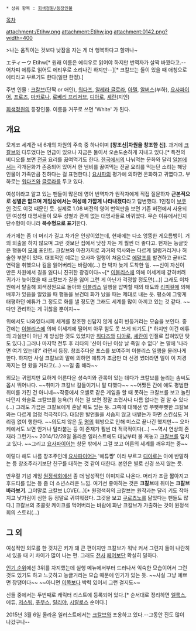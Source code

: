  * 상위 항목 : [[회색정원/등장인물]]

[[목차]]

attachment:/Etihw.png
attachment:Etihw.jpg
attachment:0142.png?width=400

>나는 움직이는 것보다 낮잠을 자는 게 더 행복하다고 할까나~

エティーウ
Etihw[* 원래 이름은 에티우로 읽어야 하지만 번역자가 살짝 바꿨다고.--어차피 에튜로 읽어도 에티우로 소리나긴 하지만--][* 크칼브는 둘이 있을 때 애칭으로 에티라고 부르기도 한다(일판 한정).]

주변 인물 : [[크칼브]](단짝 or 애인), [[워다즈]], [[알레라 글로라]], [[아텔]], [[알버스]](부하), [[요사파이어]], [[프로즈]], [[마카로나]], [[로베리 프리저브]], [[디아로]], [[셰란]](지인)

[[회색정원]]의 등장인물. 이름을 거꾸로 쓰면 'White' 가 된다.

== 개요 ==
모게코 세계관 내 6개의 차원의 주축 중 하나이며 '''[창조신|차원을 창조한 신]'''. 과거에 [[크칼브]]와 다투었다는 언급이 있으나 지금은 둘이서 오손도손하게 지내고 있다.[* 특전의 비디오를 보면 [[전골]] 요리를 끓여먹기도 한다. [[한국]]에서의 나눠먹는 문화와 달리 [[일본]]에서는 각개문화가 존중되어 있어서 한 냄비를 끓여먹는 전골 요리를 먹는단 소리는 해당 인물이 가족만큼 친하다는 걸 표현한다.] [[요사파이어|요사파]]의 평가에 의하면 온화하고 귀엽다고. 부하로는 [[워다즈]]와 [[알레라 글로라|글로라]]를 두고 있다.

여성이라고 알고 있는 팬들이 많은데 영어 번역자가 원작자에게 직접 질문하자 '''근본적으로 성별은 없으며 게임상에서는 여성에 가깝게 나타내졌다'''라고 답변했다. 1인칭이 [[보쿠]]인 것도 이것 때문인 듯. 실제로 1.08 버전의 영어 번역판을 보면 기존 버전에서 사용되던 여성형 대명사들이 모두 성별과 관계 없는 대명사들로 바뀌었다. 무슨 이유에서인지 단수형이 아니라 '''복수형으로 표기'''한다.

과거에는 좀 더 머리가 길고 차가운 인상이었는데, 현재에는 다소 엉뚱한 게으름뱅이. 거의 외출을 하지 않으며 그런 것보단 집에서 낮잠 자는 게 훨씬 더 좋다고.  현재는 능글맞은 행동이 [[모에]] 포인트. 크칼브와 마찬가지로 과거의 역사와는 다르게 덜렁거리거나 허술한 부분이 있다. 대표적인 예로는 요사파 일행이 처음으로 [[에말프]]를 발견하고 곧바로 연락을 취했으나 길을 잃어버리는 바람에(...) 한 박자 늦게 도착한 일. ~~신이 자신이 만든 차원에서 길을 잃다니 진귀한 광경이다~~[* [[이블리스(회색정원)|이블리스]]에 의해 이세계에 갇혀버려 귀가가 늦어졌을 때 크칼브가 길을 잃어 그런 게 아닌가 걱정할 정도면(...)] 그래도 이차원에서 탈출해 회색정원으로 돌아와 [[이블리스(회색정원)|이블리스]] 일행을 압박할 때의 태도와 [[리피컬]]에 의해 배후가 있음을 알았을 때 행동을 보건데 화가 났을 때는 제대로 내는 듯. 평소에 그렇게 태평하던 에튜가 그 정도로 화를 낼 정도면 그래도 세계를 많이 아끼고 있는 것 같다. ~~다만 관리하는 게 귀찮을 뿐이지~~

위에서도 나와있다시피 세계를 창조한 신답지 않게 심히 빈둥거리는 모습을 보인다. 중간에는 [[이블리스(회색정원)|이블리스]]에 의해 이세계에 떨어져 아무 힘도 못 쓰게 되기도.[* 하지만 이건 에튜의 과실만이 아닌 게 방심한 것도 있었지만 [[워다즈]]와 [[디아로]], [[셰란]]이 인질로 잡혀있던 탓도 있다.] 그러나 마지막 전투 후 리타의 '신이 아닌 이상 날 죽일 수 없다' 는 말에 '나라면 여기 있는데?' 라면서 등장. 창조주다운 포스를 보여주며 이블리스 일행을 물러나게 한다. 하지만 사실 크칼브의 말에 의하면 에튜가 조금만 더 신경 썼더라면 일이 이 지경까지는 안 왔을 거라고(...) ~~일 좀 해라~~

외모는 귀엽지만 묘하게 어른다운 성숙미와 관록이 있는 데다가 크칼브를 놀리는 솜씨도 몹시 뛰어나다. ~~취미가 크칼브 길들이기니 말 다했다~~ ~~어쨌든 간에 얘도 평범한 취미를 가진 건 아니네~~작중에서 오셀로 같은 게임을 할 때 못하는 크칼브를 보고 놀린다던지 화술로 크칼브를 능욕(?) 하는 걸 보면 정말 조련사나 다름 없다는 걸 알 수 있다(...) 그래도 가끔은 크칼브에게 혼날 때도 있는 듯. 그쪽에 대해선 영 쭈뼛쭈뼛한 크칼브와는 다르게 엄청 적극적이다. 대담한 발언들을 서슴지 않고 내뱉는가 하면 스킨십도 거리낌 없이 행한다. ~~의도치 않은 [[리피컬|두]] [[요사파이어|명]]의 훼방으로 인해 미스로 끝나긴 했지만~~ 오마케에서도 보면 안거나 달라붙는 등 이 존재가 훨씬 더 적극적이다(...) ~~역시 연상의 존재라 그런가~~ 2014/12/28일 올라온 일러스트에도 대낮부터 불 꺼놓고 [[크칼브]]를 덮치고 있다. ~~그리고 [[요사파이어]]는 창문 밖에서 그걸 보고 어른의 세계를 깨우치는 중~~

이렇다 해도 나름 창조주인데 [[요사파이어]]는 '에튜쨩' 이라 부르고 [[디아로]]는 아예 반말하는 등 창조주라기보단 친구를 대하는 것 같이 대한다. 본인은 별로 신경 쓰지 않는 듯.

만우절 기념 게임 [[원정색회]]에선 좀 더 남성적인 이미지로 나온다. 머리가 조금 짧아지고 후드티를 입는 등 좀 더 소년스러운 느낌. 여기선 좋아하는 것은 '''크칼브'''에 취미는 '''크칼브 바라보기'''. 그야말로 크칼브 LOVE(...)[* 원정색회의 크칼브는 원작과는 달리 키도 작아지고 낯가림이 심한 등 정말로 귀여워졌다. 그것을 보고 [[쿠로츠노]]를 닮았다는 팬들도 많다.] 크칼브의 초콜릿 케이크를 먹어버리는 바람에 화난 크칼브가 가출하는 것이 원정색회의 스토리(...)

== 그 외 ==
여성적인 외모를 한 것치곤 키가 꽤 큰 편이지만 크칼브가 워낙 커서 그런지 둘이 나란히 서 있을 때 키 차이가 많이 나는 편. 그래도 [[워다즈|천사]] [[알레라 글로라|페어]]보단 확실히 덜하다.

[http://blog.naver.com/sos8447/140211287928 인기 순위]에선 3위를 차지했는데 실행 메뉴에서부터 드러나서 익숙한 모습이어서 그런 것도 있기도 하고 느긋하고 능글거리는 모습 때문에 인기가 있는 듯. ~~사실 그냥 예쁘면 장땡이다~~ ~~아니면 [[크칼브|이쪽]]보다 박력 있어서 그런 걸지도~~

신들 중에서는 두번째로 캐릭터 리스트에 등록되어 있다.[* 순서대로 정리하면 [[엘룩스]], 에튜, [[저스팀]], [[푸무스]], [[릴리야]], [[시랄로스]] 순이다.]

2015년 3월 6일 올라온 일러스트에서는 [[크칼브]]와 포옹하고 있다.--그동안 진도 많이 나갔구나--
